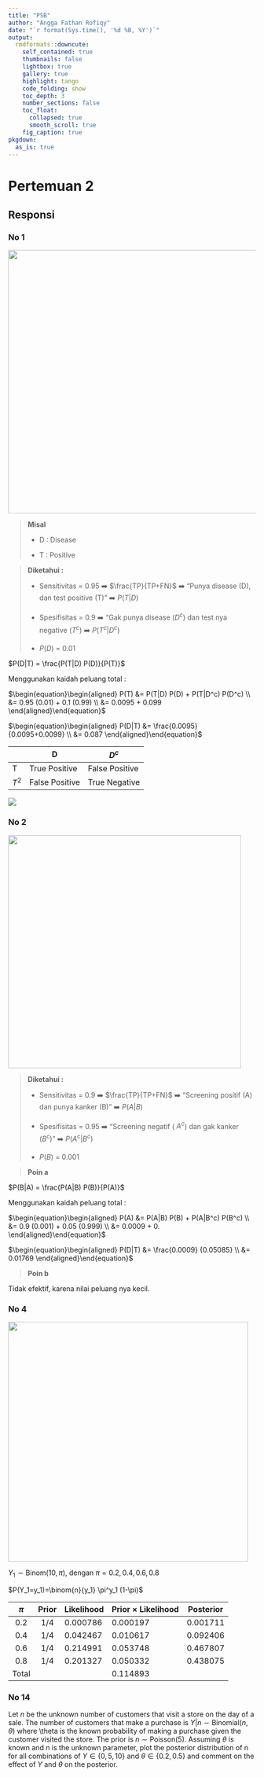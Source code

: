 ```yaml
---
title: "PSB"
author: "Angga Fathan Rofiqy"
date: "`r format(Sys.time(), '%d %B, %Y')`"
output:
  rmdformats::downcute:
    self_contained: true
    thumbnails: false
    lightbox: true
    gallery: true
    highlight: tango
    code_folding: show
    toc_depth: 3
    number_sections: false
    toc_float:
      collapsed: true
      smooth_scroll: true
    fig_caption: true
pkgdown:
  as_is: true
---
```


# Pertemuan 2

## Responsi

### No 1

![](images/clipboard-1940714350.png){width="536"}

> **Misal**
>
> -   D : Disease
>
> -   T : Positive

> **Diketahui :**
>
> -   Sensitivitas = 0.95 ➡️ $\frac{TP}{TP+FN}$ ➡️ "Punya disease (D), dan test positive (T)" ➡️ $P(T|D)$
>
> -   Spesifisitas = 0.9 ➡️ "Gak punya disease ($D^c$) dan test nya negative ($T^c$) ➡️ $P(T^c|D^c)$
>
> -   $P(D)$ = 0.01

$P(D|T) = \frac{P(T|D) P(D)}{P(T)}$

Menggunakan kaidah peluang total :

$\begin{equation}\begin{aligned} P(T) &= P(T|D) P(D) + P(T|D^c) P(D^c) \\ &= 0.95 (0.01) + 0.1 (0.99) \\ &= 0.0095 + 0.099 \end{aligned}\end{equation}$

$\begin{equation}\begin{aligned} P(D|T) &= \frac{0.0095} {0.0095+0.0099} \\ &= 0.087 \end{aligned}\end{equation}$

|       | D              | $D^c$          |
|-------|----------------|----------------|
| T     | True Positive  | False Positive |
| $T^2$ | False Positive | True Negative  |

![](images/clipboard-640443932.png)

### No 2

![](images/clipboard-4115582622.png){width="474"}

> **Diketahui :**
>
> -   Sensitivitas = 0.9 ➡️ $\frac{TP}{TP+FN}$ ➡️ "Screening positif (A) dan punya kanker (B)" ➡️ $P(A|B)$
>
> -   Spesifisitas = 0.95 ➡️ "Screening negatif ( $A^c$) dan gak kanker ($B^c$)" ➡️ $P(A^c|B^c)$
>
> -   $P(B)$ = 0.001

> **Poin a**

$P(B|A) = \frac{P(A|B) P(B)}{P(A)}$

Menggunakan kaidah peluang total :

$\begin{equation}\begin{aligned} P(A) &= P(A|B) P(B) + P(A|B^c) P(B^c) \\ &= 0.9 (0.001) + 0.05 (0.999) \\ &= 0.0009 + 0. \end{aligned}\end{equation}$

$\begin{equation}\begin{aligned} P(D|T) &= \frac{0.0009} {0.05085} \\ &= 0.01769 \end{aligned}\end{equation}$

> **Poin b**

Tidak efektif, karena nilai peluang nya kecil.

### No 4

![](images/clipboard-2709643960.png){width="488"}

$Y_1 \sim \text{Binom}(10, \pi)$, dengan $\pi = 0.2, 0.4, 0.6, 0.8$

$P(Y_1=y_1)=\binom{n}{y_1} \pi^y_1 (1-\pi)$

| $\pi$ | Prior | Likelihood | Prior $\times$ Likelihood | Posterior |
|:-----:|:-----:|------------|---------------------------|-----------|
|  0.2  |  1/4  | 0.000786   | 0.000197                  | 0.001711  |
|  0.4  |  1/4  | 0.042467   | 0.010617                  | 0.092406  |
|  0.6  |  1/4  | 0.214991   | 0.053748                  | 0.467807  |
|  0.8  |  1/4  | 0.201327   | 0.050332                  | 0.438075  |
| Total |       |            | 0.114893                  |           |

### No 14

Let $n$ be the unknown number of customers that visit a store on the day of a sale. The number of customers that make a purchase is $Y|n \sim \text{Binomial}(n, \theta)$ where \\theta is the known probability of making a purchase given the customer visited the store. The prior is $n \sim \text{Poisson}(5)$. Assuming $\theta$ is known and n is the unknown parameter, plot the posterior distribution of n for all combinations of $Y \in \{0, 5, 10 \}$ and $\theta \in \{0.2, 0.5 \}$ and comment on the effect of $Y$ and $\theta$ on the posterior.
